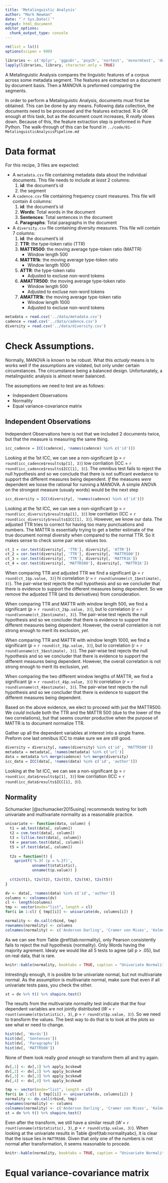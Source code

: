 ```yaml
---
title: 'Metalinguistic Analysis'
author: "Mark Newman"
date: "`r Sys.Date()`"
output: html_document
editor_options: 
  chunk_output_type: console
---
```


```r
rm(list = ls())
options(scipen = 999)

libraries <- c('dplyr', 'ggpubr', 'psych', 'nortest', 'mvnormtest', 'devtools', 'mnmacros')
lapply(libraries, library, character.only = TRUE)
```

A Metalinguistic Analysis compares the linguistic features of a corpus across some metadata segment.
The features are extracted on a document by document basis.
Then a MANOVA is preformed comparing the segments.

In order to perform a Metalinguistic Analysis, documents must first be obtained.
This can be done by any means.
Following data collection, the documents need to be processed and the features extracted.
R is _OK_ enough at this task, but as the document count increases, R _really_ slows down.
Because of this, the feature extraction step is preformed in Pure Python.
The walk-through of this can be found in `../code/01-MetalinguisticAnalysisPipeline.md`

# Data format
 
For this recipe, 3 files are expected:

* A `metadata.csv` file containing metadata data about the individual documents.
  This file needs to include at _least_ 2 columns:
  1. **id**: the document's id
  2. the segment
* A `cadence.csv` file containing frequency count measures.
  This file will contain 4 columns:
  1. **id**: the document's id
  2. **Words**: Total words in the document
  3. **Sentences**: Total sentences in the document
  4. **Paragraphs**: Total paragraphs in the document
* A `diversity.csv` file containing diversity measures.
  This file will contain 7 columns:
  1. **id**: the document's id
  2. **TTR**: the type-token ratio (TTR)
  3. **MATTR500**: the moving average type-token ratio (MATTR)
     * Window length 500
  4. **MATTR1k**: the moving average type-token ratio
     * Window length 1000
  5. **ATTR**: the type-token ratio
     * Adjusted to excluse non-word tokens
  6. **AMATTR500**: the moving average type-token ratio
     * Window length 500
     * Adjusted to excluse non-word tokens
  7. **AMATTR1k**: the moving average type-token ratio
     * Window length 1000
     * Adjusted to excluse non-word tokens

```r
metadata = read.csv('../data/metadata.csv')
cadence = read.csv('../data/cadence.csv')
diversity = read.csv('../data/diversity.csv')
```

# Check Assumptions.

Normally, MANOVA is known to be robust.
What this _actualy_ means is to works well if the assumptions are violated, but only under certain circumstances.
The circumstance being a balanced design.
Unfortunately, a metalinguistic analysis is almost never balanced.

The assumptions we need to test are as follows:

* Independent Observations
* Normality
* Equal variance-covariance matrix

## Independent Observations

Independent Observations here is not that we included 2 documents twice, but that the measure is measuring the same thing.

```r
icc_cadence = ICC(cadence[, !names(cadence) %in% c('id')])
```

Looking at the 1st ICC, we can see a non-significant (p = `r round(icc_cadence$results$p[1], 3)`) low corrliation (ICC = `r round(icc_cadence$results$ICC[1], 3)`).
The omnibus test fails to reject the null hypothesis and so we conclude that there is not sufficant evedance to support the different measures being dependent.
_If_ the measures _were_ dependent we loose the rational for running a MANOVA.
A simple ANOVA on the strongest measure (usualy words) would be the next step

```r
icc_diversity = ICC(diversity[, !names(cadence) %in% c('id')])
```

Looking at the 1st ICC, we can see a non-significant (p = `r round(icc_diversity$results$p[1], 3)`) low corrliation (ICC = `r round(icc_diversity$results$ICC[1], 3)`).
However, we know our data.
The adjusted TTR tries to correct for having too many punctuations and numbers.
The MATTR is essentially trying to get a better estimate of the true document normal diversity when compared to the normal TTR.
So it makes sense to check some pair wise values too.

```r
ct_1 = cor.test(diversity[, 'TTR'], diversity[, 'ATTR'])
ct_2 = cor.test(diversity[, 'TTR'], diversity[, 'MATTR500'])
ct_3 = cor.test(diversity[, 'TTR'], diversity[, 'MATTR1k'])
ct_4 = cor.test(diversity[, 'MATTR500'], diversity[, 'MATTR1k'])
```

When comparing TTR and adjusted TTR we find a significant ($p$ = `r round(ct_1$p.value, 3)`) hi correlation ($r$ = `r round(unname(ct_1$estimate), 3)`).
The pair-wise test rejects the null hypothesis and so we concluder that there is evidence to support the different measures being dependent.
So we remove the adjusted TTR (and its derivatives) from consideration.

When comparing TTR and MATTR with window length 500, we find a significant ($p$ = `r round(ct_2$p.value, 3)`), but lo correlation ($r$ = `r round(unname(ct_2$estimate), 3)`).
The pair-wise test rejects the null hypothesis and so we concluder that there is evidence to support the different measures being dependent.
However, the overall correlation is not strong enough to merit its exclusion, _yet_.

When comparing TTR and MATTR with window length 1000, we find a significant ($p$ = `r round(ct_3$p.value, 3)`), but lo correlation ($r$ = `r round(unname(ct_3$estimate), 3)`).
The pair-wise test rejects the null hypothesis and so we concluder that there is evidence to support the different measures being dependent.
However, the overall correlation is not strong enough to merit its exclusion, _yet_.

When comparing the two different window lengths of MATTR, we find a significant ($p$ = `r round(ct_4$p.value, 3)`) hi correlation ($r$ = `r round(unname(ct_4$estimate), 3)`).
The pair-wise test rejects the null hypothesis and so we concluder that there is evidence to support the different measures being dependent.

Based on the above evidence, we elect to proceed with just the MATTR500.
We _could_ include both the TTR and the MATTR 500 (due to the lower of the two correlations), but that seems counter productive when the purpose of MATTR is to document normalize TTR.

Gather up all the dependent variables at interest into a single frame.
Preform one last omnibus ICC to make sure we are still good.

```r
diversity = diversity[, names(diversity) %in% c('id', 'MATTR500')]
metadata = metadata[, !names(metadata) %in% c('url')]
data = metadata %>% merge(cadence) %>% merge(diversity)
icc_data = ICC(data[, !names(data) %in% c('id', 'author')])
```

Looking at the 1st ICC, we can see a non-significant (p = `r round(icc_data$results$p[1], 3)`) low corrliation (ICC = `r round(icc_data$results$ICC[1], 3)`).

## Normality

Schumacker [@schumacker2015using] recommends testing for both univariate and multivariate normality as a reasonable practice.

```r
univariate <- function(data, column) {
  t1 = ad.test(data[, column])
  t2 = cvm.test(data[, column])
  t3 = lillie.test(data[, column])
  t4 = pearson.test(data[, column])
  t5 = sf.test(data[, column])
  
  t2s = function(t) {
    sprintf('%.3f (p = %.2f)',
            unname(t$statistic),
            unname(t$p.value)) }
  
  c(t2s(t1), t2s(t2), t2s(t3), t2s(t4), t2s(t5))
}

dv <- data[, !names(data) %in% c('id', 'author')]
columns <- colnames(dv)
cl <- length(columns)
tmp <- vector(mode="list", length = cl)
for(i in 1:cl) { tmp[[i]] <- univariate(dv, columns[i]) }

normality <- do.call(rbind, tmp)
rownames(normality) <- columns
colnames(normality) <- c('Anderson Darling', 'Cramer von Mises', 'Kolmogorov Smirnov', 'Pearson Chi Square', 'Shapiro Francia')
```

As we can see from Table \@ref(tab:normality), only Pearson consistently fails to reject the null hypothesis (normality).
Only Words having the majority agrement.
Idealy we would like all 5 tests to agree (all p > .05), but on real data, that is rare.

```r
knitr::kable(normality, booktabs = TRUE, caption = "Univariate Normality")
```

Intrestingly enough, it is posible to be univariate normal, but not multivariate normal.
As the assumption is multivariate normal, make sure that even if all univariate tests pass, you check the other.

```r
st = dv %>% t() %>% shapiro.test()
```

The results from the multivariate normality test indicate that the four dependent variables are not jointly distributed ($W$ = `r rount(unname(st$statistic), 3)`, $p$ = `r round(st$p.value, 3)`).
So we need to transform the values.
The best way to do that is to look at the plots so see what er need to change.

```r
hist(dv[, 'Words'])
hist(dv[, 'Sentences'])
hist(dv[, 'Paragraphs'])
hist(dv[, 'MATTR500'])
```

None of them look really _good enough_ so transform them all and try again.

```r
dv[,1] <- dv[,1] %>% apply_bcskew0
dv[,2] <- dv[,2] %>% apply_bcskew0
dv[,3] <- dv[,3] %>% apply_bcskew0
dv[,4] <- dv[,4] %>% apply_bcskew0

tmp <- vector(mode="list", length = cl)
for(i in 1:cl) { tmp[[i]] <- univariate(dv, columns[i]) }
normality <- do.call(rbind, tmp)
rownames(normality) <- columns
colnames(normality) <- c('Anderson Darling', 'Cramer von Mises', 'Kolmogorov Smirnov', 'Pearson Chi Square', 'Shapiro Francia')
st = dv %>% t() %>% shapiro.test()
```

Even after the transform, we still have a similar result ($W$ = `r rount(unname(st$statistic), 3)`, $p$ = `r round(st$p.value, 3)`).
When looking at the univariate results in Table \@ref(tab:normalityabc), it is clear that the issue lies in `MATTR500`.
Given that only one of the numbers is not normal after transformation, it seems reasonable to procede. 

```r
knitr::kable(normality, booktabs = TRUE, caption = "Univariate Normality with adjusted Box Cox skew 0")
```

# Equal variance-covariance matrix


















